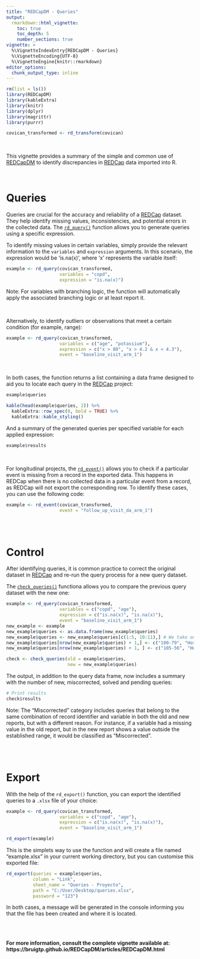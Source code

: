```yaml
---
title: "REDCapDM - Queries"
output:
  rmarkdown::html_vignette:
    toc: true
    toc_depth: 5
    number_sections: true
vignette: >
  %\VignetteIndexEntry{REDCapDM - Queries}
  %\VignetteEncoding{UTF-8}
  %\VignetteEngine{knitr::rmarkdown}
editor_options: 
  chunk_output_type: inline
---
```



```r
rm(list = ls())
library(REDCapDM) 
library(kableExtra)
library(knitr)
library(dplyr)
library(magrittr)
library(purrr)

covican_transformed <- rd_transform(covican)
```

<br>

This vignette provides a summary of the simple and common use of [REDCapDM](https://github.com/bruigtp/REDCapDM) to identify discrepancies in [REDCap](https://www.project-redcap.org/) data imported into R.

<br>


# **Queries**

Queries are crucial for the accuracy and reliability of a [REDCap](https://www.project-redcap.org/) dataset. They help identify missing values, inconsistencies, and potential errors in the collected data. The [`rd_query()`](https://bruigtp.github.io/REDCapDM/reference/rd_query.html) function allows you to generate queries using a specific expression.

To identify missing values in certain variables, simply provide the relevant information to the `variables` and `expression` arguments. In this scenario, the expression would be 'is.na(x)', where 'x' represents the variable itself:

```r
example <- rd_query(covican_transformed,
                    variables = "copd",
                    expression = "is.na(x)")
```

Note: For variables with branching logic, the function will automatically apply the associated branching logic or at least report it.

<br>

Alternatively, to identify outliers or observations that meet a certain condition (for example, range):

```r
example <- rd_query(covican_transformed,
                    variables = c("age", "potassium"),
                    expression = c("x > 80", "x > 4.2 & x < 4.3"),
                    event = "baseline_visit_arm_1")
```

<br>

In both cases, the function returns a list containing a data frame designed to aid you to locate each query in the [REDCap](https://www.project-redcap.org/) project:

```r
example$queries
```

```r
kable(head(example$queries, 2)) %>% 
  kableExtra::row_spec(0, bold = TRUE) %>% 
  kableExtra::kable_styling()
```

And a summary of the generated queries per specified variable for each applied expression:

```r
example$results
```

<br>

For longitudinal projects, the [`rd_event()`](https://bruigtp.github.io/REDCapDM/reference/rd_event.html) allows you to check if a particular event is missing from a record in the exported data. This happens in REDCap when there is no collected data in a particular event from a record, as REDCap will not export the corresponding row. To identify these cases, you can use the following code:

```r
example <- rd_event(covican_transformed,
                    event = "follow_up_visit_da_arm_1")
```

<br>
<br>

# **Control**

After identifying queries, it is common practice to correct the original dataset in [REDCap](https://www.project-redcap.org/) and re-run the query process for a new query dataset.

The [`check_queries()`](https://bruigtp.github.io/REDCapDM/reference/check_queries.html) functiona allows you to compare the previous query dataset with the new one:

```r
example <- rd_query(covican_transformed,
                    variables = c("copd", "age"),
                    expression = c("is.na(x)", "is.na(x)"),
                    event = "baseline_visit_arm_1")
new_example <- example
new_example$queries <- as.data.frame(new_example$queries)
new_example$queries <- new_example$queries[c(1:5, 10:11),] # We take only some of the previously created queries
new_example$queries[nrow(new_example$queries) + 1,] <- c("100-79", "Hospital 11", "Baseline visit", "Comorbidities", "copd", "-", "Chronic obstructive pulmonary disease", "The value is NA and it should not be missing", "100-79-4") # we create a new query
new_example$queries[nrow(new_example$queries) + 1, ] <- c("105-56", "Hospital 5", "Baseline visit", "Demographics", "age", "-", "Age", "The value is 80 and it should not be >70", "105-56-2")
```


```r
check <- check_queries(old = example$queries, 
                       new = new_example$queries)
```

The output, in addition to the query data frame, now includes a summary with the number of new, miscorrected, solved and pending queries:

```r
# Print results
check$results
```

Note: The "Miscorrected" category includes queries that belong to the same combination of record identifier and variable in both the old and new reports, but with a different reason. For instance, if a variable had a missing value in the old report, but in the new report shows a value outside the established range, it would be classified as "Miscorrected".

<br>
<br>

# **Export**

With the help of the `rd_export()` function, you can export the identified queries to a `.xlsx` file of your choice:

```r
example <- rd_query(covican_transformed,
                    variables = c("copd", "age"),
                    expression = c("is.na(x)", "is.na(x)"),
                    event = "baseline_visit_arm_1")
```

```r
rd_export(example)
```

This is the simplets way to use the function and will create a file named "example.xlsx" in your current working directory, but you can customise this exported file:

```r
rd_export(queries = example$queries,
          column = "Link",
          sheet_name = "Queries - Proyecto",
          path = "C:/User/Desktop/queries.xlsx",
          password = "123") 
```

In both cases, a message will be generated in the console informing you that the file has been created and where it is located.


<br>
<br>

**For more information, consult the complete vignette available at: https://bruigtp.github.io/REDCapDM/articles/REDCapDM.html**

<br>
<br>
